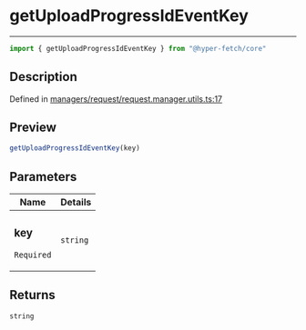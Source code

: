 

# getUploadProgressIdEventKey

<div class="api-docs__separator" data-reactroot="">

---

</div><div class="api-docs__import" data-reactroot="">

```ts
import { getUploadProgressIdEventKey } from "@hyper-fetch/core"
```

</div><div class="api-docs__section">

## Description

</div><div class="api-docs__description"><span class="api-docs__do-not-parse">



</span></div><p class="api-docs__definition">

Defined in [managers/request/request.manager.utils.ts:17](https://github.com/BetterTyped/hyper-fetch/blob/c3e2c45/packages/core/src/managers/request/request.manager.utils.ts#L17)

</p><div class="api-docs__section">

## Preview

</div><div class="api-docs__preview fn">

```ts
getUploadProgressIdEventKey(key)
```

</div><div class="api-docs__section">

## Parameters

</div><div class="api-docs__parameters"><table><thead><tr><th>Name</th><th>Details</th></tr></thead><tbody><tr param-data="key"><td class="api-docs__param-name required">

### key 

`Required`

</td><td class="api-docs__param-type">

`string`

</td></tr></tbody></table></div><div class="api-docs__section">

## Returns

</div><div class="api-docs__returns">

```ts
string
```

</div>